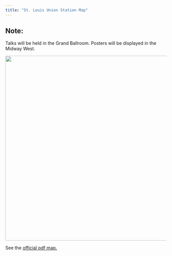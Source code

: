 ```yaml
---
title: "St. Louis Union Station Map"
---
```


::: {.callout-note appearance="simple" icon="false"}
## Note:

Talks will be held in the Grand Ballroom. Posters will be displayed in the Midway West.
:::

![](data/assets/map.png){fig-align="center" width="575"}

See the [official pdf map.](https://phgcdn.com/pdfs/uploads/St_Louis_Union_Station_Meeting_and_Event_Floorplans.pdf)
